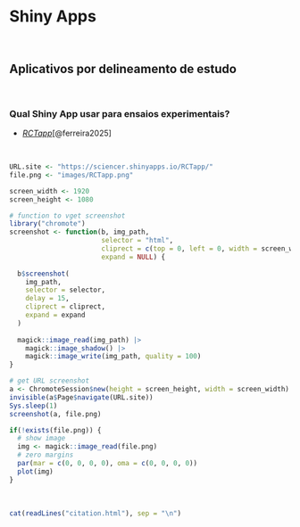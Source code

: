 # **Shiny Apps** {#shiny-apps}

<br>

## Aplicativos por delineamento de estudo

<br>

### Qual Shiny App usar para ensaios experimentais?

- [*RCTapp*](https://sciencer.shinyapps.io/RCTapp/)[@ferreira2025]

<br>

```r
URL.site <- "https://sciencer.shinyapps.io/RCTapp/"
file.png <- "images/RCTapp.png"

screen_width <- 1920
screen_height <- 1080

# function to vget screenshot
library("chromote")
screenshot <- function(b, img_path,
                       selector = "html",
                       cliprect = c(top = 0, left = 0, width = screen_width, height = screen_height),
                       expand = NULL) {
  
  b$screenshot(
    img_path,
    selector = selector,
    delay = 15,
    cliprect = cliprect,
    expand = expand
  )
  
  magick::image_read(img_path) |>
    magick::image_shadow() |>
    magick::image_write(img_path, quality = 100)
}

# get URL screenshot
a <- ChromoteSession$new(height = screen_height, width = screen_width)
invisible(a$Page$navigate(URL.site))
Sys.sleep(1)
screenshot(a, file.png)

if(!exists(file.png)) {
  # show image
  img <- magick::image_read(file.png)
  # zero margins
  par(mar = c(0, 0, 0, 0), oma = c(0, 0, 0, 0))
  plot(img)
}
```

<br>

```r
cat(readLines("citation.html"), sep = "\n")
```

<br>
